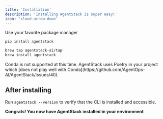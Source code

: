 ```yaml
---
title: 'Installation'
description: 'Installing AgentStack is super easy!'
icon: 'cloud-arrow-down'
---
```


Use your favorite package manager

<CodeGroup>

```bash PIP
pip install agentstack
```
```bash brew
brew tap agentstack-ai/tap
brew install agentstack
```
</CodeGroup>

<Note>
    Conda is not supported at this time. AgentStack uses Poetry in your project which [does not play well with Conda](https://github.com/AgentOps-AI/AgentStack/issues/40).
</Note>

</CodeGroup>

## After installing

Run `agentstack --version` to verify that the CLI is installed and accessible.

**Congrats! You now have AgentStack installed in your environment**